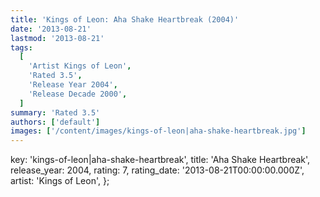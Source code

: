 ```yaml
---
title: 'Kings of Leon: Aha Shake Heartbreak (2004)'
date: '2013-08-21'
lastmod: '2013-08-21'
tags:
  [
    'Artist Kings of Leon',
    'Rated 3.5',
    'Release Year 2004',
    'Release Decade 2000',
  ]
summary: 'Rated 3.5'
authors: ['default']
images: ['/content/images/kings-of-leon|aha-shake-heartbreak.jpg']
---
```


  key: 'kings-of-leon|aha-shake-heartbreak',
  title: 'Aha Shake Heartbreak',
  release_year: 2004,
  rating: 7,
  rating_date: '2013-08-21T00:00:00.000Z',
  artist: 'Kings of Leon',
};

<MusicRating data={data} />
